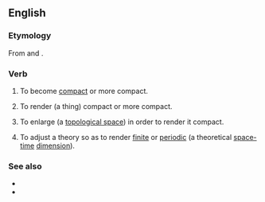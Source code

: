 ==English==

===Etymology===
From {{term|compact}} and {{term|-ify}}.

===Verb===
{{en-verb|compactifies|compactifying|compactified}}

# {{jocular|intransitive}} To become [[compact]] or more compact.
# {{jocular|transitive}} To render (a thing) compact or more compact.
# {{mathematics|transitive}} To enlarge (a [[topological space]]) in order to render it compact.
# {{physics|transitive}} To adjust a theory so as to render [[finite]] or [[periodic]] (a theoretical [[space-time]] [[dimension]]).

===See also===
* {{projectlink|pedia|Compactification (mathematics)}}
* {{projectlink|pedia|Compactification (physics)}}